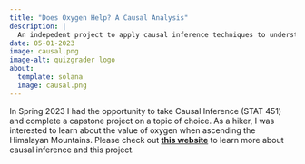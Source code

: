 ```yaml
---
title: "Does Oxygen Help? A Causal Analysis"
description: |
  An indepedent project to apply causal inference techniques to understand oxygen use when ascending the Himalayan Mountains.
date: 05-01-2023
image: causal.png
image-alt: quizgrader logo
about:
  template: solana
  image: causal.png
---
```


In Spring 2023 I had the opportunity to take Causal Inference (STAT 451) and complete a capstone project on a topic of choice. As a hiker, I was interested to learn about the value of oxygen when ascending the Himalayan Mountains. Please check out [**this website**](https://himalayancausality.netlify.app) to learn more about causal inference and this project. 